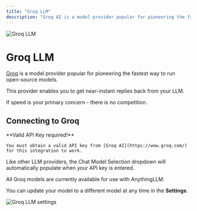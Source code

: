 ```yaml
---
title: "Groq LLM"
description: "Groq AI is a model provider popular for pioneering the fastest way to run open-source models."
---
```



<Image
  src="/images/anythingllm-setup/llm-configuration/cloud/groq/header-image.png"
  height={1080}
  width={1920}
  quality={100}
  alt="Groq LLM"
/>

# Groq LLM

[Groq](https://groq.com) is a model provider popular for pioneering the fastest way to run open-source models.

This provider enables you to get near-instant replies back from your LLM.

If speed is your primary concern - there is no competition.

## Connecting to Groq

<Callout type="info" emoji="️💡">
  **Valid API Key required!**

    You must obtain a valid API key from [Groq AI](https://wow.groq.com/) for this integration to work.

</Callout>

Like other LLM providers, the Chat Model Selection dropdown will automatically populate when your API key is entered.

All Groq models are currently available for use with AnythingLLM.

You can update your model to a different model at any time in the **Settings**.

<Image
  src="/images/anythingllm-setup/llm-configuration/cloud/groq/groq-llm.png"
  height={1080}
  width={1920}
  quality={100}
  alt="Groq LLM settings"
/>
